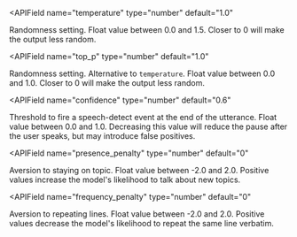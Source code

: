 
<APIField
  name="temperature"
  type="number"
  default="1.0"
>
  Randomness setting. Float value between 0.0 and 1.5. Closer to 0 will make the output less random.
</APIField>

<APIField
  name="top_p"
  type="number"
  default="1.0"
>
  Randomness setting. Alternative to `temperature`. Float value between 0.0 and 1.0. Closer to 0 will make the output less random.
</APIField>

<APIField
  name="confidence"
  type="number"
  default="0.6"
>
  Threshold to fire a speech-detect event at the end of the utterance. Float value between 0.0 and 1.0. Decreasing this value will reduce the pause after the user speaks, but may introduce false positives.
</APIField>

<APIField
  name="presence_penalty"
  type="number"
  default="0"
>
  Aversion to staying on topic. Float value between -2.0 and 2.0. Positive values increase the model's likelihood to talk about new topics.
</APIField>

<APIField
  name="frequency_penalty"
  type="number"
  default="0"
>
  Aversion to repeating lines. Float value between -2.0 and 2.0. Positive values decrease the model's likelihood to repeat the same line verbatim.
</APIField>